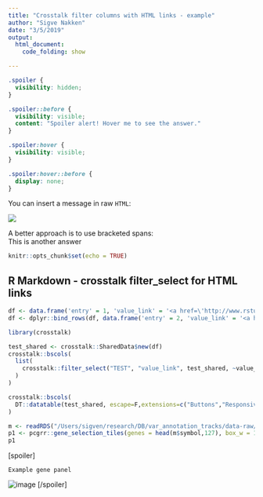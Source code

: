 ```yaml
---
title: "Crosstalk filter columns with HTML links - example"
author: "Sigve Nakken"
date: "3/5/2019"
output: 
  html_document:
    code_folding: show  

--- 
```


```css
.spoiler {
  visibility: hidden;
}

.spoiler::before {
  visibility: visible;
  content: "Spoiler alert! Hover me to see the answer."
}

.spoiler:hover {
  visibility: visible;
}

.spoiler:hover::before {
  display: none;
}
```

You can insert a message in raw `HTML`:
<p class="spoiler"><img src="test.png"></p>

A better approach is to use bracketed spans:  
[This is another answer]{.spoiler}



```r
knitr::opts_chunk$set(echo = TRUE)
```

## R Markdown - crosstalk filter_select for HTML links

```r
df <- data.frame('entry' = 1, 'value_link' = '<a href=\'http://www.rstudio.com\'>crosstalk1</a>', 'value_raw' = 'crosstalk1', stringsAsFactors = F)
df <- dplyr::bind_rows(df, data.frame('entry' = 2, 'value_link' = '<a href=\'https://www.rstudio.com\'>crosstalk2</a>', 'value_raw' = 'crosstalk2', stringsAsFactors = F))

library(crosstalk)

test_shared <- crosstalk::SharedData$new(df)
crosstalk::bscols(
  list(
    crosstalk::filter_select("TEST", "value_link", test_shared, ~value_link)
  )
)

crosstalk::bscols(
  DT::datatable(test_shared, escape=F,extensions=c("Buttons","Responsive"), width = "100%")
)

```



```r


m <- readRDS("/Users/sigven/research/DB/var_annotation_tracks/data-raw/cancer_predisposition/cancer_predisposition_genes.20190420.rds")
p1 <- pcgrr::gene_selection_tiles(genes = head(m$symbol,127), box_w = 11, box_h = 3, space = 0.5)
p1

```


[spoiler]
```
Example gene panel

```
![image](test.png)
[/spoiler]

